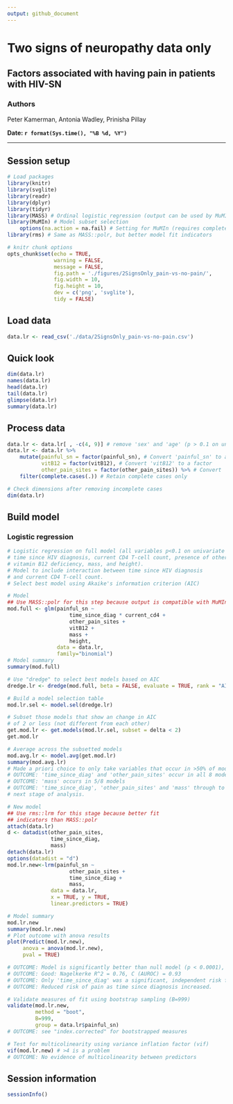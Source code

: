 ```yaml
---
output: github_document
---
```

# Two signs of neuropathy data only

## Factors associated with having pain in patients with HIV-SN

### Authors
Peter Kamerman, Antonia Wadley, Prinisha Pillay

**Date: `r format(Sys.time(), "%B %d, %Y")`**

***

## Session setup
```r
# Load packages
library(knitr)
library(svglite)
library(readr)
library(dplyr)
library(tidyr)
library(MASS) # Ordinal logistic regression (output can be used by MuMIn)
library(MuMIn) # Model subset selection
    options(na.action = na.fail) # Setting for MuMIn (requires complete dataset)
library(rms) # Same as MASS::polr, but better model fit indicators

# knitr chunk options
opts_chunk$set(echo = TRUE,
               warning = FALSE,
               message = FALSE,
               fig.path = './figures/2SignsOnly_pain-vs-no-pain/',
               fig.width = 10,
               fig.height = 10,
               dev = c('png', 'svglite'),
               tidy = FALSE)
```

## Load data
```r
data.lr <- read_csv('./data/2SignsOnly_pain-vs-no-pain.csv')
```

## Quick look
```r
dim(data.lr)
names(data.lr)
head(data.lr)
tail(data.lr)
glimpse(data.lr)
summary(data.lr)
```

## Process data
```r
data.lr <- data.lr[ , -c(4, 9)] # remove 'sex' and 'age' (p > 0.1 on univariate)
data.lr <- data.lr %>%
    mutate(painful_sn = factor(painful_sn), # Convert 'painful_sn' to a factor
           vitB12 = factor(vitB12), # Convert 'vitB12' to a factor
           other_pain_sites = factor(other_pain_sites)) %>% # Convert 'other_pain_sites' to a factor
    filter(complete.cases(.)) # Retain complete cases only

# Check dimensions after removing incomplete cases
dim(data.lr)
```

## Build model
### Logistic regression
```r
# Logistic regression on full model (all variables p<0.1 on univariate analysis,
# time since HIV diagnosis, current CD4 T-cell count, presence of other pain sites, 
# vitamin B12 deficiency, mass, and height).
# Model to include interaction between time since HIV diagnosis 
# and current CD4 T-cell count.
# Select best model using Akaike's information criterion (AIC)

# Model
## Use MASS::polr for this step because output is compatible with MuMIn
mod.full <- glm(painful_sn ~
                    time_since_diag * current_cd4 +
                    other_pain_sites +
                    vitB12 +
                    mass +
                    height,
                data = data.lr, 
                family="binomial")
# Model summary 
summary(mod.full)

# Use "dredge" to select best models based on AIC
dredge.lr <- dredge(mod.full, beta = FALSE, evaluate = TRUE, rank = "AIC")

# Build a model selection table
mod.lr.sel <- model.sel(dredge.lr)

# Subset those models that show an change in AIC 
# of 2 or less (not different from each other)
get.mod.lr <- get.models(mod.lr.sel, subset = delta < 2)
get.mod.lr

# Average across the subsetted models
mod.avg.lr <- model.avg(get.mod.lr)
summary(mod.avg.lr)
# Made a priori choice to only take variables that occur in >50% of models
# OUTCOME: 'time_since_diag' and 'other_pain_sites' occur in all 8 models
# OUTCOME: 'mass' occurs in 5/8 models
# OUTCOME: 'time_since_diag', 'other_pain_sites' and 'mass' through to 
# next stage of analysis.

# New model
## Use rms::lrm for this stage because better fit 
## indicators than MASS::polr
attach(data.lr)
d <- datadist(other_pain_sites, 
              time_since_diag, 
              mass)
detach(data.lr)
options(datadist = "d")
mod.lr.new<-lrm(painful_sn ~
                    other_pain_sites + 
                    time_since_diag +
                    mass, 
              data = data.lr, 
              x = TRUE, y = TRUE, 
              linear.predictors = TRUE)

# Model summary
mod.lr.new
summary(mod.lr.new)
# Plot outcome with anova results
plot(Predict(mod.lr.new), 
     anova = anova(mod.lr.new),
     pval = TRUE)

# OUTCOME: Model is significantly better than null model (p < 0.0001), 
# OUTCOME: Good: Nagelkerke R^2 = 0.76, C (AUROC) = 0.93
# OUTCOME: Only 'time_since_diag' was a significant, independent risk factor
# OUTCOME: Reduced risk of pain as time since diagnosis increased.

# Validate measures of fit using bootstrap sampling (B=999)
validate(mod.lr.new, 
         method = "boot", 
         B=999, 
         group = data.lr$painful_sn)
# OUTCOME: see "index.corrected" for bootstrapped measures

# Test for multicolinearity using variance inflation factor (vif)
vif(mod.lr.new) # >4 is a problem
# OUTCOME: No evidence of multicolinearity between predictors

```

## Session information
```r
sessionInfo()
```
